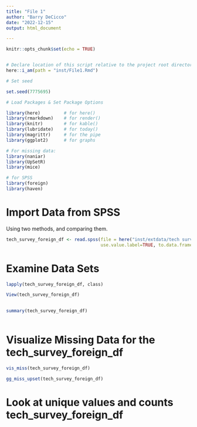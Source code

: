 ```yaml
---
title: "File 1"
author: "Barry DeCicco"
date: "2022-12-15"
output: html_document

---
```


```r
knitr::opts_chunk$set(echo = TRUE)


# Declare location of this script relative to the project root directory.
here::i_am(path = "inst/File1.Rmd")

# Set seed

set.seed(7775695)

```

```r
# Load Packages & Set Package Options

library(here)         # for here()
library(rmarkdown)    # for render()
library(knitr)        # for kable()
library(lubridate)    # for today()
library(magrittr)     # for the pipe
library(ggplot2)      # for graphs

# For missing data:
library(naniar)
library(UpSetR)
library(mice)

# for SPSS
library(foreign)
library(haven)
```


# Import Data from SPSS 

Using two methods, and comparing them.


```r

tech_survey_foreign_df <- read.spss(file = here("inst/extdata/tech survey.sav"), 
                                    use.value.label=TRUE, to.data.frame=TRUE) 

```

# Examine Data Sets

```r


lapply(tech_survey_foreign_df, class)

```



```r


View(tech_survey_foreign_df)
     

```


```r


summary(tech_survey_foreign_df)
     

```





# Visualize Missing Data for the tech_survey_foreign_df

```r

vis_miss(tech_survey_foreign_df)

```



```r

gg_miss_upset(tech_survey_foreign_df)


```


# Look at unique values and counts tech_survey_foreign_df








